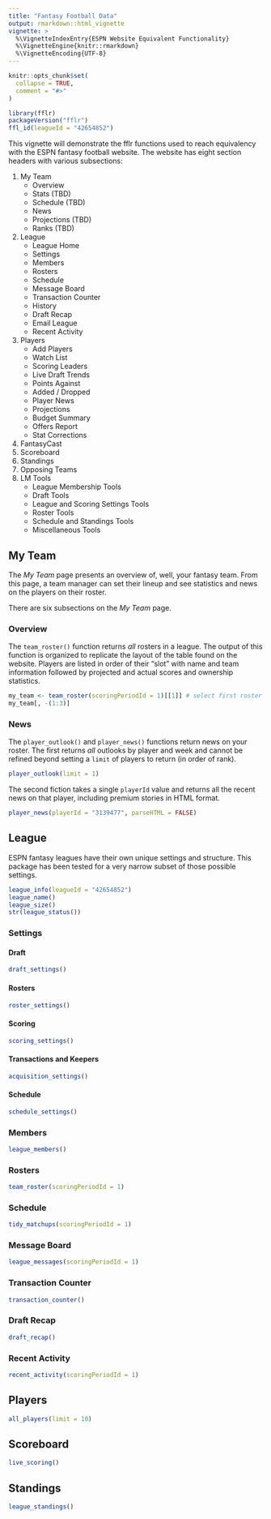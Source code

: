 ```yaml
---
title: "Fantasy Football Data"
output: rmarkdown::html_vignette
vignette: >
  %\VignetteIndexEntry{ESPN Website Equivalent Functionality}
  %\VignetteEngine{knitr::rmarkdown}
  %\VignetteEncoding{UTF-8}
---
```


```r
knitr::opts_chunk$set(
  collapse = TRUE,
  comment = "#>"
)
```

```r
library(fflr)
packageVersion("fflr")
ffl_id(leagueId = "42654852")
```

This vignette will demonstrate the fflr functions used to reach equivalency
with the ESPN fantasy football website. The website has eight section headers
with various subsections:

1. My Team
    * Overview
    * Stats (TBD)
    * Schedule (TBD)
    * News
    * Projections (TBD)
    * Ranks (TBD)
2. League
    * League Home
    * Settings
    * Members
    * Rosters
    * Schedule
    * Message Board
    * Transaction Counter
    * History
    * Draft Recap
    * Email League
    * Recent Activity
3. Players
    * Add Players
    * Watch List
    * Scoring Leaders
    * Live Draft Trends
    * Points Against
    * Added / Dropped
    * Player News
    * Projections
    * Budget Summary
    * Offers Report
    * Stat Corrections
4. FantasyCast
5. Scoreboard
6. Standings
7. Opposing Teams
8. LM Tools
    * League Membership Tools
    * Draft Tools
    * League and Scoring Settings Tools
    * Roster Tools
    * Schedule and Standings Tools
    * Miscellaneous Tools

## My Team

The _My Team_ page presents an overview of, well, your fantasy team. From this
page, a team manager can set their lineup and see statistics and news on the
players on their roster.

There are six subsections on the _My Team_ page.

### Overview

The `team_roster()` function returns _all_ rosters in a league. The output of
this function is organized to replicate the layout of the table found on the
website. Players are listed in order of their "slot" with name and team 
information followed by projected and actual scores and ownership statistics.

```r
my_team <- team_roster(scoringPeriodId = 1)[[1]] # select first roster
my_team[, -(1:3)]
```

### News

The `player_outlook()` and `player_news()` functions return news on your roster.
The first returns _all_ outlooks by player and week and cannot be refined beyond
setting a `limit` of players to return (in order of rank).

```r
player_outlook(limit = 1)
```

The second fiction takes a single `playerId` value and returns all the recent
news on that player, including premium stories in HTML format.

```r
player_news(playerId = "3139477", parseHTML = FALSE)
```

## League

ESPN fantasy leagues have their own unique settings and structure. This package
has been tested for a very narrow subset of those possible settings.

```r
league_info(leagueId = "42654852")
league_name()
league_size()
str(league_status())
```

### Settings

#### Draft

```r
draft_settings()
```

#### Rosters

```r
roster_settings()
```

#### Scoring

```r
scoring_settings()
```

#### Transactions and Keepers

```r
acquisition_settings()
```

#### Schedule

```r
schedule_settings()
```

### Members

```r
league_members()
```

### Rosters

```r
team_roster(scoringPeriodId = 1)
```

### Schedule

```r
tidy_matchups(scoringPeriodId = 1)
```

### Message Board

```r
league_messages(scoringPeriodId = 1)
```

### Transaction Counter

```r
transaction_counter()
```

### Draft Recap

```r
draft_recap()
```

### Recent Activity

```r
recent_activity(scoringPeriodId = 1)
```

## Players

```r
all_players(limit = 10)
```

## Scoreboard

```r
live_scoring()
```

## Standings

```r
league_standings()
```
